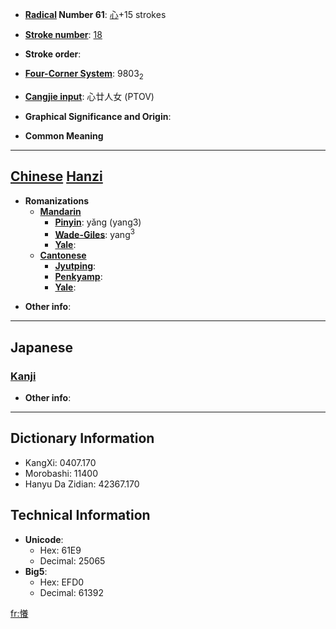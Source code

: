 * '''[[Wiktionary:Chinese radical index| Radical]] Number 61''': [[Wiktionary:Chinese radical index 心|心]]+15 strokes

* '''[[Wiktionary:Chinese total strokes index|Stroke number]]''': [[Wiktionary:Chinese total strokes index 18|18]]

* '''Stroke order''': 

* '''[[Wiktionary:Chinese four corner index|Four-Corner System]]''': 9803<sub>2</sub>

* '''[[Wiktionary:Chinese Cangjie index|Cangjie input]]''': 心廿人女 (PTOV)

* '''Graphical Significance and Origin''': 

* '''Common Meaning'''

----

== [[Chinese]] [[Hanzi]] ==

* '''Romanizations'''
** '''[[Mandarin]]'''
*** '''[[Pinyin]]''': yǎng (yang3)
*** '''[[Wade-Giles]]''': yang<sup>3</sup>
*** '''[[Yale]]''': 
** '''[[Cantonese]]'''
*** '''[[Jyutping]]''':
*** '''[[Penkyamp]]''': 
*** '''[[Yale]]''': 

* '''Other info''': 

----

==Japanese==
===[[Kanji]]===
{{kanji|on readings=[[よう]] (yō)|kun readings=[[ねがう]] (negau)}}

* '''Other info''':  

----

== Dictionary Information ==

* KangXi: 0407.170
* Morobashi: 11400
* Hanyu Da Zidian: 42367.170

== Technical Information ==

* '''Unicode''':
** Hex: 61E9
** Decimal: 25065
* '''Big5''':
** Hex: EFD0
** Decimal: 61392

[[fr:懩]]